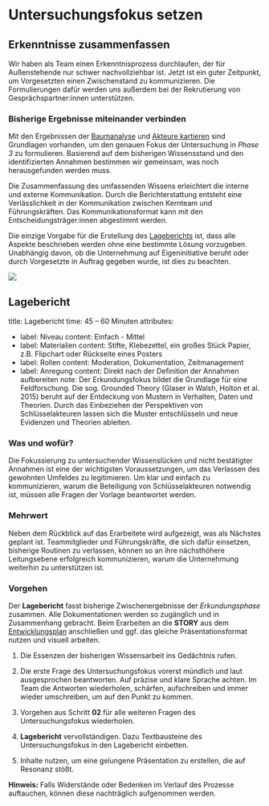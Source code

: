 

# Untersuchungsfokus setzen

## Erkenntnisse zusammenfassen

Wir haben als Team einen Erkenntnisprozess durchlaufen, der für Außenstehende nur schwer nachvollziehbar ist. Jetzt ist ein guter Zeitpunkt, um Vorgesetzten einen Zwischenstand zu kommunizieren. Die Formulierungen dafür werden uns außerdem bei der Rekrutierung von Gesprächspartner:innen unterstützen.

### Bisherige Ergebnisse miteinander verbinden

Mit den Ergebnissen der [Baumanalyse](/buch/erkunden/problemverstaendnis-schaerfen#baumanalyse) und [Akteure kartieren](/buch/erkunden/system-akteure-verbinden#akteure-kartieren) sind Grundlagen vorhanden, um den genauen Fokus der Untersuchung in _Phase 3_ zu formulieren. Basierend auf dem bisherigen Wissensstand und den identifizierten Annahmen bestimmen wir gemeinsam, was noch herausgefunden werden muss.

Die Zusammenfassung des umfassenden Wissens erleichtert die interne und externe Kommunikation. Durch die Berichterstattung entsteht eine Verlässlichkeit in der Kommunikation zwischen Kernteam und Führungskräften. Das Kommunikationsformat kann mit den Entscheidungsträger:innen abgestimmt werden.

Die einzige Vorgabe für die Erstellung des [Lageberichts](#lagebericht) ist, dass alle Aspekte beschrieben werden ohne eine bestimmte Lösung vorzugeben. Unabhängig davon, ob die Unternehmung auf Eigeninitiative beruht oder durch Vorgesetzte in Auftrag gegeben wurde, ist dies zu beachten.

<img
	src=/img/02_erkenntnisse_zusammenfassen.svg
/>

## Lagebericht


title: Lagebericht
time: 45 – 60 Minuten
attributes:
  - label: Niveau
    content: Einfach - Mittel
  - label: Materialien
    content: Stifte, Klebezettel, ein großes Stück Papier, z.B. Flipchart oder Rückseite eines Posters
  - label: Rollen
    content: Moderation, Dokumentation, Zeitmanagement
  - label: Anregung
    content: Direkt nach der Definition der Annahmen aufbereiten
note: Der Erkundungsfokus bildet die Grundlage für eine Feldforschung. Die sog. Grounded Theory (Glaser in Walsh, Holton et al. 2015) beruht auf der Entdeckung von Mustern in Verhalten, Daten und Theorien. Durch das Einbeziehen der Perspektiven von Schlüsselakteuren lassen sich die Muster entschlüsseln und neue Evidenzen und Theorien ableiten.


### Was und wofür?

Die Fokussierung zu untersuchender Wissenslücken und nicht bestätigter Annahmen ist eine der wichtigsten Voraussetzungen, um das Verlassen des gewohnten Umfeldes zu legitimieren. Um klar und einfach zu kommunizieren, warum die Beteiligung von Schlüsselakteuren notwendig ist, müssen alle Fragen der Vorlage beantwortet werden.

### Mehrwert

Neben dem Rückblick auf das Erarbeitete wird aufgezeigt, was als Nächstes geplant ist. Teammitglieder und Führungskräfte, die sich dafür einsetzen, bisherige Routinen zu verlassen, können so an ihre nächsthöhere Leitungsebene erfolgreich kommunizieren, warum die Unternehmung weiterhin zu unterstützen ist.

### Vorgehen

Der **Lagebericht** fasst bisherige Zwischenergebnisse der _Erkundungsphase_ zusammen. Alle Dokumentationen werden so zugänglich und in Zusammenhang gebracht. Beim Erarbeiten an die **STORY** aus dem [Entwicklungsplan](/buch/vorbereiten/unternehmung-beginnen#entwicklungsplan) anschließen und ggf. das gleiche Präsentationsformat nutzen und visuell arbeiten.

1. Die Essenzen der bisherigen Wissensarbeit ins Gedächtnis rufen.

2. Die erste Frage des Untersuchungsfokus vorerst mündlich und laut ausgesprochen beantworten. Auf präzise und klare Sprache achten. Im Team die Antworten wiederholen, schärfen, aufschreiben und immer wieder umschreiben, um auf den Punkt zu kommen.

3. Vorgehen aus Schritt **02** für alle weiteren Fragen des Untersuchungsfokus wiederholen.

4. **Lagebericht** vervollständigen. Dazu Textbausteine des Untersuchungsfokus in den Lagebericht einbetten.

5. Inhalte nutzen, um eine gelungene Präsentation zu erstellen, die auf Resonanz stößt.


<b>Hinweis:</b> Falls Widerstände oder Bedenken im Verlauf des Prozesse auftauchen, können diese nachträglich aufgenommen werden.

